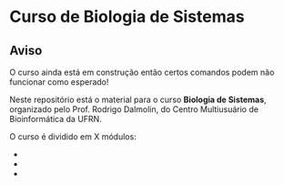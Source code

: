# Curso de Biologia de Sistemas {.unnumbered}

::: callout-warning
# Aviso

O curso ainda está em construção então certos comandos podem não funcionar como
esperado!
:::

Neste repositório está o material para o curso **Biologia de Sistemas**,
organizado pelo Prof. Rodrigo Dalmolin, do Centro Multiusuário de Bioinformática da UFRN.

O curso é dividido em X módulos:

- 
-
-
